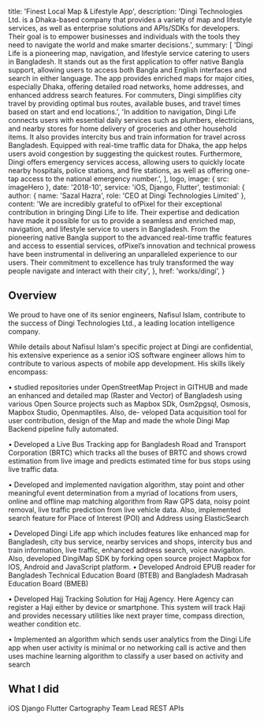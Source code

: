 
  title: 'Finest Local Map & Lifestyle App',
  description:
    'Dingi Technologies Ltd. is a Dhaka-based company that provides a variety of map and lifestyle services, as well as enterprise solutions and APIs/SDKs for developers. Their goal is to empower businesses and individuals with the tools they need to navigate the world and make smarter decisions.',
  summary: [
    'Dingi Life is a pioneering map, navigation, and lifestyle service catering to users in Bangladesh. It stands out as the first application to offer native Bangla support, allowing users to access both Bangla and English interfaces and search in either language. The app provides enriched maps for major cities, especially Dhaka, offering detailed road networks, home addresses, and enhanced address search features. For commuters, Dingi simplifies city travel by providing optimal bus routes, available buses, and travel times based on start and end locations.',
    'In addition to navigation, Dingi Life connects users with essential daily services such as plumbers, electricians, and nearby stores for home delivery of groceries and other household items. It also provides intercity bus and train information for travel across Bangladesh. Equipped with real-time traffic data for Dhaka, the app helps users avoid congestion by suggesting the quickest routes. Furthermore, Dingi offers emergency services access, allowing users to quickly locate nearby hospitals, police stations, and fire stations, as well as offering one-tap access to the national emergency number.',
  ],
  logo,
  image: { src: imageHero },
  date: '2018-10',
  service: 'iOS, Django, Flutter',
  testimonial: {
    author: { name: 'Sazal Hazra', role: 'CEO at Dingi Technologies Limited' },
    content:
      'We are incredibly grateful to ofPixel for their exceptional contribution in bringing Dingi Life to life. Their expertise and dedication have made it possible for us to provide a seamless and enriched map, navigation, and lifestyle service to users in Bangladesh. From the pioneering native Bangla support to the advanced real-time traffic features and access to essential services, ofPixel’s innovation and technical prowess have been instrumental in delivering an unparalleled experience to our users. Their commitment to excellence has truly transformed the way people navigate and interact with their city',
  },
  href: 'works/dingi',
}


## Overview

We proud to have one of its senior engineers, Nafisul Islam, contribute to the success of Dingi Technologies Ltd., a leading location intelligence company.

While details about Nafisul Islam's specific project at Dingi are confidential, his extensive experience as a senior iOS software engineer allows him to contribute to various aspects of mobile app development. His skills likely encompass:

• studied repositories under OpenStreetMap Project in GITHUB and made an enhanced
and detailed map (Raster and Vector) of Bangladesh using various Open Source projects
such as Mapbox SDk, Osm2pgsql, Osmosis, Mapbox Studio, Openmaptiles. Also, de-
veloped Data acquisition tool for user contribution, design of the Map and made the
whole Dingi Map Backend pipeline fully automated.

• Developed a Live Bus Tracking app for Bangladesh Road and Transport Corporation
(BRTC) which tracks all the buses of BRTC and shows crowd estimation from live
image and predicts estimated time for bus stops using live traffic data.

• Developed and implemented navigation algorithm, stay point and other meaningful
event determination from a myriad of locations from users, online and offline map
matching algorithm from Raw GPS data, noisy point removal, live traffic prediction
from live vehicle data. Also, implemented search feature for Place of Interest (POI) and
Address using ElasticSearch

• Developed Dingi Life app which includes features like enhanced map for Bangladesh,
city bus service, nearby services and shops, intercity bus and train information, live
traffic, enhanced address search, voice navigaiton. Also, developed DingiMap SDK by
forking open source project Mapbox for IOS, Android and JavaScript platform.
• Developed Android EPUB reader for Bangladesh Technical Education Board (BTEB) and
Bangladesh Madrasah Education Board (BMEB)

• Developed Hajj Tracking Solution for Hajj Agency. Here Agency can register a Haji
either by device or smartphone. This system will track Haji and provides necessary
utilities like next prayer time, compass direction, weather condition etc.

• Implemented an algorithm which sends user analytics from the Dingi Life app when
user activity is minimal or no networking call is active and then uses machine learning
algorithm to classify a user based on activity and search

## What I did

<TagList>
  <TagListItem>iOS</TagListItem>
  <TagListItem>Django</TagListItem>
  <TagListItem>Flutter</TagListItem>
  <TagListItem>Cartography</TagListItem>
  <TagListItem>Team Lead</TagListItem>
  <TagListItem>REST APIs</TagListItem>
</TagList>
